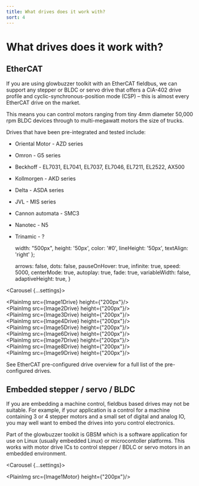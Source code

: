 ```yaml
---
title: What drives does it work with?
sort: 4
---
```






# What drives does it work with?

## EtherCAT
If you are using glowbuzzer toolkit with an EtherCAT fieldbus, we can support any stepper or BLDC or servo drive that offers a CiA-402 drive profile and cyclic-synchronous-position mode (CSP) – this is almost every EtherCAT drive on the market.

This means you can control motors ranging from tiny 4mm diameter 50,000 rpm BLDC devices through to multi-megawatt motors the size of trucks.

Drives that have been pre-integrated and tested include:

* Oriental Motor - AZD series
* Omron - G5 series
* Beckhoff - EL7031, EL7041, EL7037, EL7046, EL7211, EL2522, AX500
* Kollmorgen - AKD series
* Delta - ASDA series
* JVL - MIS series
* Cannon automata - SMC3
* Nanotec - N5
* Trinamic - ?






    width: "500px",
    height: '50px',
    color: '#0',
    lineHeight: '50px',
    textAlign: 'right'
};


    arrows: false,
    dots: false,
    pauseOnHover: true,
    infinite: true,
    speed: 5000,
    centerMode: true,
    autoplay: true,
    fade: true,
    variableWidth: false,
    adaptiveHeight: true,
}


<Carousel {...settings}>
    <div style={carouselContentStyle}>
        <PlainImg src={Image1Drive} height={"200px"}/>
    </div>
    <div>
        <PlainImg src={Image2Drive} height={"200px"}/>
    </div>
    <div>
        <PlainImg src={Image3Drive} height={"200px"}/>
    </div>
    <div>
        <PlainImg src={Image4Drive} height={"200px"}/>
    </div>
    <div>
        <PlainImg src={Image5Drive} height={"200px"}/>
    </div>
    <div>
        <PlainImg src={Image6Drive} height={"200px"}/>
    </div>
    <div>
        <PlainImg src={Image7Drive} height={"200px"}/>
    </div>
    <div>
        <PlainImg src={Image8Drive} height={"200px"}/>
    </div>
    <div>
        <PlainImg src={Image9Drive} height={"200px"}/>
    </div>
</Carousel>

See <Link to="/docs/gbem/drive_support_overview">EtherCAT pre-configured drive overview</Link> for a full list of the pre-configured drives.




## Embedded stepper / servo / BLDC

If you are embedding a machine control, fieldbus based drives may not be suitable. For example, if your application is a control for a machine containing 3 or 4 stepper motors and a small set of digital and analog IO, you may well want to embed the drives into yoru control electronics.

Part of the glowbuzzer toolkit is GBSM which is a software application for use on Linux (usually embedded Linux) or microcontoller platforms. This works with motor drive ICs to control stepper / BDLC or servo motors in an embedded environment.


<Carousel {...settings}>
    <div style={carouselContentStyle}>
    <PlainImg src={Image1Motor} height={"200px"}/>
</div>
    <div>
    <PlainImg src={Image2Motor} height={"200px"}/>
</div>
    <div>
    <PlainImg src={Image3Motor} height={"200px"}/>
</div>
    <div>
    <PlainImg src={Image4Motor} height={"200px"}/>
</div>
    <div>
    <PlainImg src={Image5Motor} height={"200px"}/>
</div>
    <div>
    <PlainImg src={Image6Motor} height={"200px"}/>
</div>
    <div>
    <PlainImg src={Image7Motor} height={"200px"}/>
</div>
    <div>
    <PlainImg src={Image8Motor} height={"200px"}/>
</div>
    <div>
    <PlainImg src={Image9Motor} height={"200px"}/>
</div>
</Carousel>
